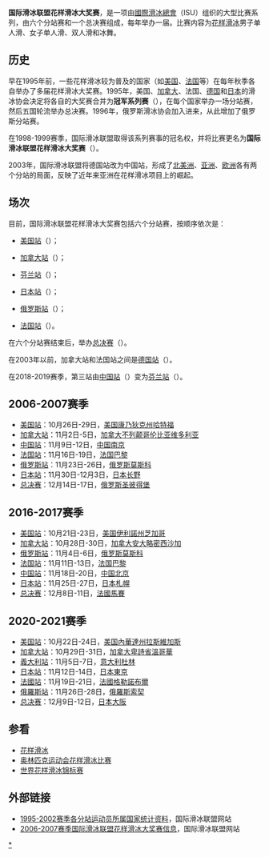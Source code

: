 {{noteTA
|T=zh-hans:国际滑冰联盟花样滑冰大奖赛; zh-tw:國際滑冰總會花式滑冰大獎賽; zh-hk:國際溜冰聯盟花式溜冰大獎賽;
|1=zh-hk:花式溜冰;zh-hans:花样滑冰;zh-tw:花式滑冰;
|2=zh-hk:溜冰; zh:滑冰;
|3=zh-hk:溜; zh:滑;
|4=zh-hans:国际滑冰联盟花样滑冰大奖赛; zh-tw:國際滑冰總會花式滑冰大獎賽; zh-hk:國際溜冰聯盟花式溜冰大獎賽;
}}
'''国际滑冰联盟花样滑冰大奖赛'''，是一项由[[國際滑冰總會|國際滑冰總會]]（ISU）组织的大型比赛系列，由六个分站赛和一个总决赛组成，每年举办一届。比赛内容为[[花样滑冰|花样滑冰]]男子单人滑、女子单人滑、双人滑和冰舞。

==历史==
早在1995年前，一些花样滑冰较为普及的国家（如[[美国|美国]]、[[法国|法国]]等）在每年秋季各自举办了多届花样滑冰大奖赛。1995年，美国、[[加拿大|加拿大]]、法国、[[德国|德国]]和[[日本|日本]]的滑冰协会决定将各自的大奖赛合并为'''冠军系列赛'''（'''{{lang|en|Champions Series}}'''），在每个国家举办一场分站赛，然后五国轮流举办总决赛。1996年，俄罗斯滑冰协会加入进来，从此增加了俄罗斯分站赛。

在1998-1999赛季，国际滑冰联盟取得该系列赛事的冠名权，并将比赛更名为'''国际滑冰联盟花样滑冰大奖赛'''（'''{{lang|en|ISU Grand Prix of Figure Skating}}'''）。

2003年，国际滑冰联盟将德国站改为中国站，形成了[[北美洲|北美洲]]、[[亚洲|亚洲]]、[[欧洲|欧洲]]各有两个分站的局面，反映了近年来亚洲在花样滑冰项目上的崛起。

==场次==
目前，国际滑冰联盟花样滑冰大奖赛包括六个分站赛，按顺序依次是：
*{{flagicon|USA}} [[国际滑冰联盟花样滑冰大奖赛美国站|美国站]]（{{lang|en|Skate America}}）；
*{{flagicon|CAN}} [[国际滑冰联盟花样滑冰大奖赛加拿大站|加拿大站]]（{{lang|en|Skate Canada International}}）；
*{{flagicon|FIN}} [[国际滑冰联盟花样滑冰大奖赛芬兰站|芬兰站]]（{{lang|en| Helsinki}}）；
*{{flagicon|JPN}} [[国际滑冰联盟花样滑冰大奖赛日本站|日本站]]（{{lang|en|NHK Trophy}}）；
*{{flagicon|RUS}} [[国际滑冰联盟花样滑冰大奖赛俄罗斯站|俄罗斯站]]（{{lang|en|Rostelecom Cup}}）；
*{{flagicon|FRA}} [[国际滑冰联盟花样滑冰大奖赛法国站|法国站]]（{{lang|en|Internationaux de France}}）。

在六个分站赛结束后，举办[[国际滑冰联盟花样滑冰大奖赛总决赛|总决赛]]（{{lang|en|Grand Prix Final}}）。

在2003年以前，加拿大站和法国站之间是[[国际滑冰联盟花样滑冰大奖赛德国站|德国站]]（{{lang|en|Nations Cup / Sparkassen Cup}}）。

在2018-2019赛季，第三站由[[国际滑冰联盟花样滑冰大奖赛中国站|中国站]]（{{lang|en|Cup of China}}）变为[[2018年国际滑冰联盟花样滑冰大奖赛芬兰站|芬兰站]]（{{lang|en| Helsinki}}）。

==2006-2007赛季==
*[[国际滑冰联盟花样滑冰大奖赛美国站|美国站]]：10月26日-29日，[[美国|美国]][[康乃狄克州|康乃狄克州]][[哈特福|哈特福]]
*[[国际滑冰联盟花样滑冰大奖赛加拿大站|加拿大站]]：11月2日-5日，[[加拿大|加拿大]][[不列颠哥伦比亚|不列颠哥伦比亚]][[维多利亚_(不列颠哥伦比亚)|维多利亚]]
*[[国际滑冰联盟花样滑冰大奖赛中国站|中国站]]：11月9日-12日，[[中国|中国]][[南京|南京]]
*[[国际滑冰联盟花样滑冰大奖赛法国站|法国站]]：11月16日-19日，[[法国|法国]][[巴黎|巴黎]]
*[[国际滑冰联盟花样滑冰大奖赛俄罗斯站|俄罗斯站]]：11月23日-26日，[[俄罗斯|俄罗斯]][[莫斯科|莫斯科]]
*[[国际滑冰联盟花样滑冰大奖赛日本站|日本站]]：11月30日-12月3日，[[日本|日本]][[長野縣|长野]]
*[[国际滑冰联盟花样滑冰大奖赛总决赛|总决赛]]：12月14日-17日，[[俄罗斯|俄罗斯]][[圣彼得堡|圣彼得堡]]

==2016-2017赛季==
*[[国际滑冰联盟花样滑冰大奖赛美国站|美国站]]：10月21日-23日，[[美国|美国]][[伊利諾州|伊利諾州]][[芝加哥|芝加哥]]
*[[国际滑冰联盟花样滑冰大奖赛加拿大站|加拿大站]]：10月28日-30日，[[加拿大|加拿大]][[安大略|安大略]][[密西沙加|密西沙加]]
*[[国际滑冰联盟花样滑冰大奖赛俄罗斯站|俄罗斯站]]：11月4日-6日，[[俄罗斯|俄罗斯]][[莫斯科|莫斯科]]
*[[国际滑冰联盟花样滑冰大奖赛法国站|法国站]]：11月11日-13日，[[法国|法国]][[巴黎|巴黎]]
*[[国际滑冰联盟花样滑冰大奖赛中国站|中国站]]：11月18日-20日，[[中国|中国]][[北京|北京]]
*[[国际滑冰联盟花样滑冰大奖赛日本站|日本站]]：11月25日-27日，[[日本|日本]][[札幌|札幌]]
*[[国际滑冰联盟花样滑冰大奖赛总决赛|总决赛]]：12月8日-11日，[[法國|法國]][[馬賽|馬賽]]

==2020-2021赛季==
*[[国际滑冰联盟花样滑冰大奖赛美国站|美国站]]：10月22日-24日，[[美国|美国]][[內華達州|內華達州]][[拉斯維加斯|拉斯維加斯]]
*[[国际滑冰联盟花样滑冰大奖赛加拿大站|加拿大站]]：10月29日-31日，[[加拿大|加拿大]][[卑詩省|卑詩省]][[溫哥華|溫哥華]]
*[[国际滑冰联盟花样滑冰大奖赛義大利站|義大利站]]：11月5日-7日，[[意大利|意大利]][[杜林|杜林]]
*[[国际滑冰联盟花样滑冰大奖赛日本站|日本站]]：11月12日-14日，[[日本|日本]][[東京|東京]]
*[[国际滑冰联盟花样滑冰大奖赛法國站|法國站]]：11月19日-21日，[[法國|法國]][[格勒諾布爾|格勒諾布爾]]
*[[国际滑冰联盟花样滑冰大奖赛俄羅斯站|俄羅斯站]]：11月26日-28日，[[俄羅斯|俄羅斯]][[索契|索契]]
*[[国际滑冰联盟花样滑冰大奖赛总决赛|总决赛]]：12月9日-12日，[[日本|日本]][[大阪市|大阪]]

==参看==
*[[花样滑冰|花样滑冰]]
*[[奥林匹克运动会花样滑冰比赛|奥林匹克运动会花样滑冰比赛]]
*[[世界花样滑冰锦标赛|世界花样滑冰锦标赛]]

==外部链接==
*[https://web.archive.org/web/20060909140012/http://ww2.isu.org/historical/fsgpmedals.html 1995-2002赛季各分站运动员所属国家统计资料]，国际滑冰联盟网站
*[https://web.archive.org/web/20131205181411/http://www.isu.org/vsite/vnavsite/page/directory/0,10853,4844-136494-137802-nav-list,00.html 2006-2007赛季国际滑冰联盟花样滑冰大奖赛信息]，国际滑冰联盟网站

{{花样滑冰}}
{{国际滑冰联盟花样滑冰大奖赛}}
{{花样滑冰大奖总决赛女子单人滑冠军}}
{{花样滑冰大奖总决赛男子单人滑冠军}}
[[Category:国际滑冰联盟花样滑冰大奖赛|*]]